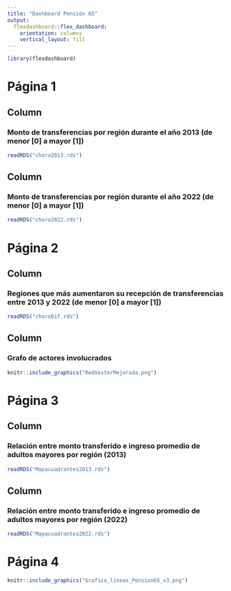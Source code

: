 ```yaml
---
title: "Dashboard Pensión 65"
output: 
  flexdashboard::flex_dashboard:
    orientation: columns
    vertical_layout: fill
---
```


```r
library(flexdashboard)
```

Página 1
===================================== 

Column {data-width=650}
-----------------------------------------------------------------------

### Monto de transferencias por región durante el año 2013 (de menor [0] a mayor [1])

```r
readRDS("choro2013.rds")
```

Column {data-width=650}
-----------------------------------------------------------------------

### Monto de transferencias por región durante el año 2022 (de menor [0] a mayor [1])

```r
readRDS("choro2022.rds")
```

Página 2
================================================================

Column {data-width=650}
-----------------------------------------------------------------------

### Regiones que más aumentaron su recepción de transferencias entre 2013 y 2022 (de menor [0] a mayor [1])

```r
readRDS("choroDif.rds")
```

Column {data-width=650}
-----------------------------------------------------------------------
### Grafo de actores involucrados

```r
knitr::include_graphics("RedVesterMejorada.png")
```
Página 3
===================================== 

Column
---------------------------------------------------------

### Relación entre monto transferido e ingreso promedio de adultos mayores por región (2013)

```r
readRDS("Mapacuadrantes2013.rds")
```

Column
------------------------------------------------------------------

### Relación entre monto transferido e ingreso promedio de adultos mayores por región (2022)

```r
readRDS("Mapacuadrantes2022.rds")
```

Página 4 
===================================== 

```r
knitr::include_graphics("Grafico_lineas_Pension65_v3.png") 
```